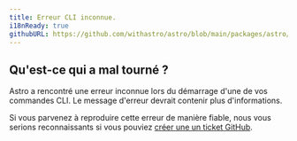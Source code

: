 ```yaml
---
title: Erreur CLI inconnue.
i18nReady: true
githubURL: https://github.com/withastro/astro/blob/main/packages/astro/src/core/errors/errors-data.ts
---
```


## Qu'est-ce qui a mal tourné ?
Astro a rencontré une erreur inconnue lors du démarrage d'une de vos commandes CLI. Le message d'erreur devrait contenir plus d'informations.

Si vous parvenez à reproduire cette erreur de manière fiable, nous vous serions reconnaissants si vous pouviez [créer une un ticket GitHub](https://astro.build/issues/).
